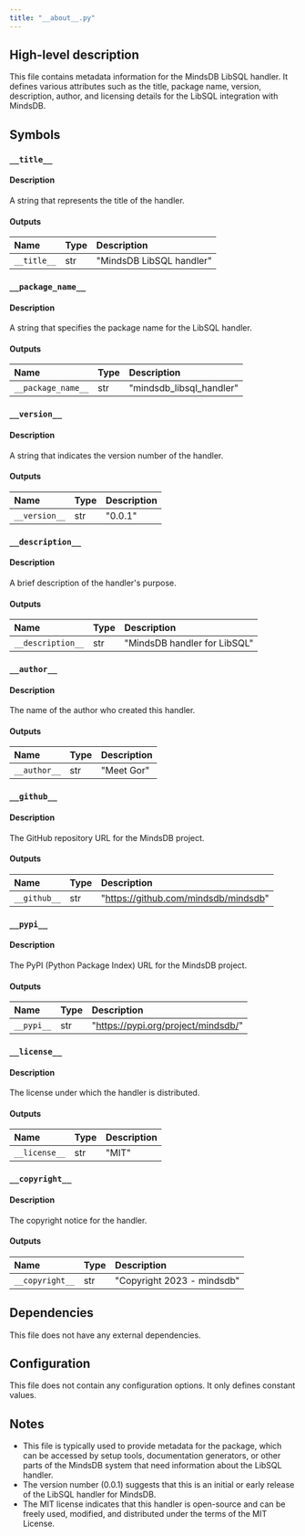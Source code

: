 ```yaml
---
title: "__about__.py"
---
```


## High-level description
This file contains metadata information for the MindsDB LibSQL handler. It defines various attributes such as the title, package name, version, description, author, and licensing details for the LibSQL integration with MindsDB.

## Symbols

### `__title__`
#### Description
A string that represents the title of the handler.

#### Outputs
| Name | Type | Description |
|:-----|:-----|:------------|
| `__title__` | str | "MindsDB LibSQL handler" |

### `__package_name__`
#### Description
A string that specifies the package name for the LibSQL handler.

#### Outputs
| Name | Type | Description |
|:-----|:-----|:------------|
| `__package_name__` | str | "mindsdb_libsql_handler" |

### `__version__`
#### Description
A string that indicates the version number of the handler.

#### Outputs
| Name | Type | Description |
|:-----|:-----|:------------|
| `__version__` | str | "0.0.1" |

### `__description__`
#### Description
A brief description of the handler's purpose.

#### Outputs
| Name | Type | Description |
|:-----|:-----|:------------|
| `__description__` | str | "MindsDB handler for LibSQL" |

### `__author__`
#### Description
The name of the author who created this handler.

#### Outputs
| Name | Type | Description |
|:-----|:-----|:------------|
| `__author__` | str | "Meet Gor" |

### `__github__`
#### Description
The GitHub repository URL for the MindsDB project.

#### Outputs
| Name | Type | Description |
|:-----|:-----|:------------|
| `__github__` | str | "https://github.com/mindsdb/mindsdb" |

### `__pypi__`
#### Description
The PyPI (Python Package Index) URL for the MindsDB project.

#### Outputs
| Name | Type | Description |
|:-----|:-----|:------------|
| `__pypi__` | str | "https://pypi.org/project/mindsdb/" |

### `__license__`
#### Description
The license under which the handler is distributed.

#### Outputs
| Name | Type | Description |
|:-----|:-----|:------------|
| `__license__` | str | "MIT" |

### `__copyright__`
#### Description
The copyright notice for the handler.

#### Outputs
| Name | Type | Description |
|:-----|:-----|:------------|
| `__copyright__` | str | "Copyright 2023 - mindsdb" |

## Dependencies
This file does not have any external dependencies.

## Configuration
This file does not contain any configuration options. It only defines constant values.

## Notes
- This file is typically used to provide metadata for the package, which can be accessed by setup tools, documentation generators, or other parts of the MindsDB system that need information about the LibSQL handler.
- The version number (0.0.1) suggests that this is an initial or early release of the LibSQL handler for MindsDB.
- The MIT license indicates that this handler is open-source and can be freely used, modified, and distributed under the terms of the MIT License.